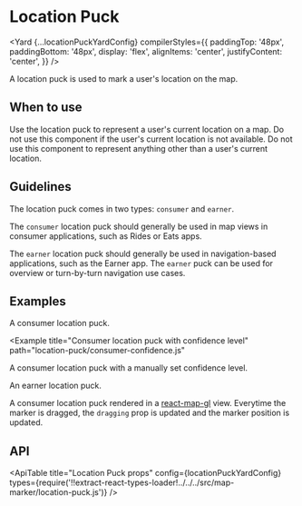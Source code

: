 <!--
Copyright (c) Uber Technologies, Inc.

This source code is licensed under the MIT license found in the
LICENSE file in the root directory of this source tree.
-->





# Location Puck

<Yard
  {...locationPuckYardConfig}
  compilerStyles={{
    paddingTop: '48px',
    paddingBottom: '48px',
    display: 'flex',
    alignItems: 'center',
    justifyContent: 'center',
  }}
/>

A location puck is used to mark a user's location on the map.

## When to use

Use the location puck to represent a user's current location on a map. Do not use this component if the user's current location is not available. Do not use this component to represent anything other than a user's current location.

## Guidelines

The location puck comes in two types: `consumer` and `earner`.

The `consumer` location puck should generally be used in map views in consumer applications, such as Rides or Eats apps.

The `earner` location puck should generally be used in navigation-based applications, such as the Earner app. The `earner` puck can be used for overview or turn-by-turn navigation use cases.

## Examples

<Example title="Consumer location puck" path="location-puck/consumer.js">
  <FloatingMarkerContainer>
    <ConsumerLocationPuck />
  </FloatingMarkerContainer>
</Example>

A consumer location puck.

<Example
  title="Consumer location puck with confidence level"
  path="location-puck/consumer-confidence.js"
>
  <FloatingMarkerContainer>
    <ConsumerLocationPuckConfidence />
  </FloatingMarkerContainer>
</Example>

A consumer location puck with a manually set confidence level.

<Example title="Earner location puck" path="location-puck/earner.js">
  <FloatingMarkerContainer>
    <EarnerLocationPuck />
  </FloatingMarkerContainer>
</Example>

An earner location puck.

<Example title="Usage with react-map-gl" path="location-puck/react-map-gl.js">
  <ReactMapGL />
</Example>

A consumer location puck rendered in a [react-map-gl](https://visgl.github.io/react-map-gl/) view. Everytime the marker is dragged, the `dragging` prop is updated and the marker position is updated.

## API

<ApiTable
  title="Location Puck props"
  config={locationPuckYardConfig}
  types={require('!!extract-react-types-loader!../../../src/map-marker/location-puck.js')}
/>

<Exports component={LocationPuckExports} title="Loction Puck exports" path="baseui/map-marker" />
